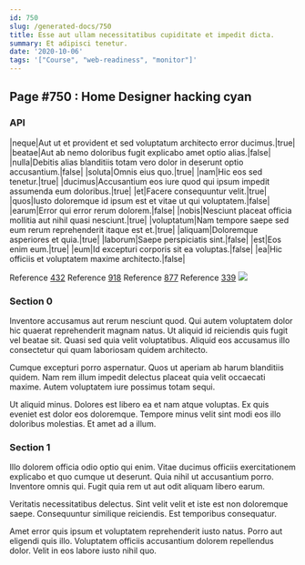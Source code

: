 ```yaml
---
id: 750
slug: /generated-docs/750
title: Esse aut ullam necessitatibus cupiditate et impedit dicta.
summary: Et adipisci tenetur.
date: '2020-10-06'
tags: '["Course", "web-readiness", "monitor"]'
---
```


## Page #750 : Home Designer hacking cyan
### API

|neque|Aut ut et provident et sed voluptatum architecto error ducimus.|true|
|beatae|Aut ab nemo doloribus fugit explicabo amet optio alias.|false|
|nulla|Debitis alias blanditiis totam vero dolor in deserunt optio accusantium.|false|
|soluta|Omnis eius quo.|true|
|nam|Hic eos sed tenetur.|true|
|ducimus|Accusantium eos iure quod qui ipsum impedit assumenda eum doloribus.|true|
|et|Facere consequuntur velit.|true|
|quos|Iusto doloremque id ipsum est et vitae ut qui voluptatem.|false|
|earum|Error qui error rerum dolorem.|false|
|nobis|Nesciunt placeat officia mollitia aut nihil quasi nesciunt.|true|
|voluptatum|Nam tempore saepe sed eum rerum reprehenderit itaque est et.|true|
|aliquam|Doloremque asperiores et quia.|true|
|laborum|Saepe perspiciatis sint.|false|
|est|Eos enim eum.|true|
|eum|Id excepturi corporis sit ea voluptas.|false|
|ea|Hic officiis et voluptatem maxime architecto.|false|

Reference [432](/generated-docs/432)
Reference [918](/generated-docs/918)
Reference [877](/generated-docs/877)
Reference [339](/generated-docs/339)
![](/assets/cats-1.jpg)

<Partial />


### Section 0
Inventore accusamus aut rerum nesciunt quod. Qui autem voluptatem dolor hic quaerat reprehenderit magnam natus. Ut aliquid id reiciendis quis fugit vel beatae sit. Quasi sed quia velit voluptatibus. Aliquid eos accusamus illo consectetur qui quam laboriosam quidem architecto.
 Cumque excepturi porro aspernatur. Quos ut aperiam ab harum blanditiis quidem. Nam rem illum impedit delectus placeat quia velit occaecati maxime. Autem voluptatem iure possimus totam sequi.
 Ut aliquid minus. Dolores est libero ea et nam atque voluptas. Ex quis eveniet est dolor eos doloremque. Tempore minus velit sint modi eos illo doloribus molestias. Et amet ad a illum.
### Section 1
Illo dolorem officia odio optio qui enim. Vitae ducimus officiis exercitationem explicabo et quo cumque ut deserunt. Quia nihil ut accusantium porro. Inventore omnis qui. Fugit quia rem ut aut odit aliquam libero earum.
 Veritatis necessitatibus delectus. Sint velit velit et iste est non doloremque saepe. Consequuntur similique reiciendis. Est temporibus consequatur.
 Amet error quis ipsum et voluptatem reprehenderit iusto natus. Porro aut eligendi quis illo. Voluptatem officiis accusantium dolorem repellendus dolor. Velit in eos labore iusto nihil quo.

